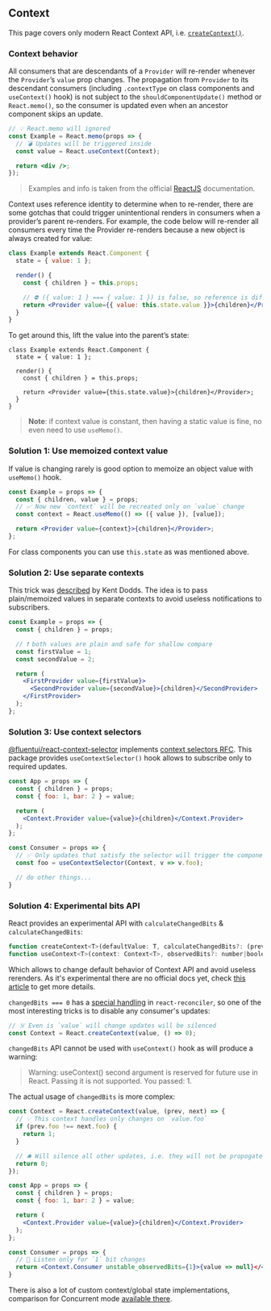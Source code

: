 
## Context

This page covers only modern React Context API, i.e. [`createContext()`](https://reactjs.org/docs/context.html).

### Context behavior

All consumers that are descendants of a `Provider` will re-render whenever the `Provider`’s `value` prop changes. The propagation from `Provider` to its descendant consumers (including `.contextType` on class components and `useContext()` hook) is not subject to the `shouldComponentUpdate()` method or `React.memo()`, so the consumer is updated even when an ancestor component skips an update.

```jsx
// 💡 React.memo will ignored
const Example = React.memo(props => {
  // 💣 Updates will be triggered inside
  const value = React.useContext(Context);

  return <div />;
});
```

> Examples and info is taken from the official [ReactJS](https://reactjs.org/docs/context.html#caveats) documentation.

Context uses reference identity to determine when to re-render, there are some gotchas that could trigger
unintentional renders in consumers when a provider’s parent re-renders.
For example, the code below will re-render all consumers every time the Provider re-renders
because a new object is always created for value:

```jsx
class Example extends React.Component {
  state = { value: 1 };

  render() {
    const { children } = this.props;

    // ⛔ ({ value: 1 } === { value: 1 }) is false, so reference is different
    return <Provider value={{ value: this.state.value }}>{children}</Provider>;
  }
}
```

To get around this, lift the value into the parent’s state:

```tsx
class Example extends React.Component {
  state = { value: 1 };

  render() {
    const { children } = this.props;

    return <Provider value={this.state.value}>{children}</Provider>;
  }
}
```

<ContextUnmemoized />

> **Note**: if context value is constant, then having a static value is fine, no even need to use `useMemo()`.

### Solution 1: Use memoized context value

If value is changing rarely is good option to memoize an object value with `useMemo()` hook.

```jsx
const Example = props => {
  const { children, value } = props;
  // ✅ Now new `context` will be recreated only on `value` change
  const context = React.useMemo(() => ({ value }), [value]);

  return <Provider value={context}>{children}</Provider>;
};
```

<ContextMemoized />

For class components you can use `this.state` as was mentioned above.

### Solution 2: Use separate contexts

This trick was [described](https://kentcdodds.com/blog/how-to-use-react-context-effectively) by Kent Dodds. The idea is to pass plain/memoized
values in separate contexts to avoid useless notifications to subscribers.

```jsx
const Example = props => {
  const { children } = props;

  // ❗ both values are plain and safe for shallow compare
  const firstValue = 1;
  const secondValue = 2;

  return (
    <FirstProvider value={firstValue}>
      <SecondProvider value={secondValue}>{children}</SecondProvider>
    </FirstProvider>
  );
};
```

<ContextSeparate />

### Solution 3: Use context selectors

[@fluentui/react-context-selector](https://www.npmjs.com/package/@fluentui/react-context-selector) implements [context selectors RFC](https://github.com/reactjs/rfcs/pull/119). This package provides `useContextSelector()` hook allows to subscribe only to required updates.

```jsx
const App = props => {
  const { children } = props;
  const { foo: 1, bar: 2 } = value;

  return (
    <Context.Provider value={value}>{children}</Context.Provider>
  );
};

const Consumer = props => {
  // ✅ Only updates that satisfy the selector will trigger the component's rerender
  const foo = useContextSelector(Context, v => v.foo);

  // do other things...
}
```

<ContextSelector />

### Solution 4: Experimental bits API

React provides an experimental API with `calculateChangedBits` & `calculateChangedBits`:

```jsx
function createContext<T>(defaultValue: T, calculateChangedBits?: (prev: T, next: T) => number): Context<T>;
function useContext<T>(context: Context<T>, observedBits?: number|boolean): T;
```

Which allows to change default behavior of Context API and avoid useless rerenders. As it's experimental there are no official docs yet, check [this article](https://medium.com/@leonardobrunolima/react-tips-context-api-performance-considerations-d964f3ad3087) to get more details.

`changedBits === 0` has a [special handling](https://github.com/facebook/react/blob/9b0bd43550206e04bfe9ca695e5981eff0e2d03f/packages/react-reconciler/src/ReactFiberBeginWork.js#L2304) in `react-reconciler`, so one of the most interesting tricks is to disable any consumer's updates:

```jsx
// ☠️ Even is `value` will change updates will be silenced
const Context = React.createContext(value, () => 0);
```

`changedBits` API cannot be used with `useContext()` hook as will produce a warning:

> Warning: useContext() second argument is reserved for future use in React. Passing it is not supported. You passed: 1.

The actual usage of `changedBits` is more complex:

```jsx
const Context = React.createContext(value, (prev, next) => {
  // 💡 This context handles only changes on `value.foo`
  if (prev.foo !== next.foo) {
    return 1;
  }

  // 🛎️ Will silence all other updates, i.e. they will not be propogated to context consumers
  return 0;
});

const App = props => {
  const { children } = props;
  const { foo: 1, bar: 2 } = value;

  return (
    <Context.Provider value={value}>{children}</Context.Provider>
  );
};

const Consumer = props => {
  // 🧱 Listen only for `1` bit changes
  return <Context.Consumer unstable_observedBits={1}>{value => null}</<Context.Consumer>
}
```

<ContextChangedBits />

There is also a lot of custom context/global state implementations, comparison
for Concurrent mode [available there](https://github.com/dai-shi/will-this-react-global-state-work-in-concurrent-mode).
